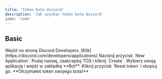 ```yaml
---
title: 'Token bota discord'
description: 'Jak uzyskać token bota discord'
icon: 'code'
---
```


## Basic

<Steps>
  <Step title="Krok 1">
    Wejdź na stronę Discord Developers. [Klik](https://discord.com/developers/applications)
  </Step>
  <Step title="Krok 2">
    Naciśnij przycisk `New Application`.
  </Step>
  <Step title="Krok 3">
    Podaj nazwę, zaakceptuj TOS i kliknij `Create`.
  </Step>
  <Step title="Krok 4">
    Wybierz swoją aplikację i wejdź w zakładkę **Bot**.
  </Step>
  <Step title="Krok 5">
    Kliknij przycisk `Reset token` i skopiuj go.
  </Step>
  <Step title="Brawo!">
    **Otrzymałeś token swojego bota!**
  </Step>
</Steps>

